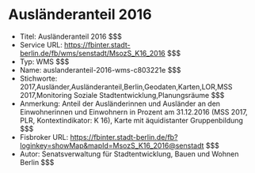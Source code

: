 # Ausländeranteil 2016
- Titel: Ausländeranteil 2016 $$$
- Service URL: https://fbinter.stadt-berlin.de/fb/wms/senstadt/MsozS_K16_2016 $$$
- Typ: WMS $$$
- Name: auslanderanteil-2016-wms-c803221e $$$
- Stichworte: 2017,Ausländer,Ausländeranteil,Berlin,Geodaten,Karten,LOR,MSS 2017,Monitoring Soziale Stadtentwicklung,Planungsräume $$$
- Anmerkung: Anteil der Ausländerinnen und Ausländer an den Einwohnerinnen und Einwohnern in Prozent am 31.12.2016 (MSS 2017, PLR, Kontextindikator: K 16), Karte mit äquidistanter Gruppenbildung $$$
- Fisbroker URL: https://fbinter.stadt-berlin.de/fb?loginkey=showMap&mapId=MsozS_K16_2016@senstadt $$$
- Autor: Senatsverwaltung für Stadtentwicklung, Bauen und Wohnen Berlin $$$
